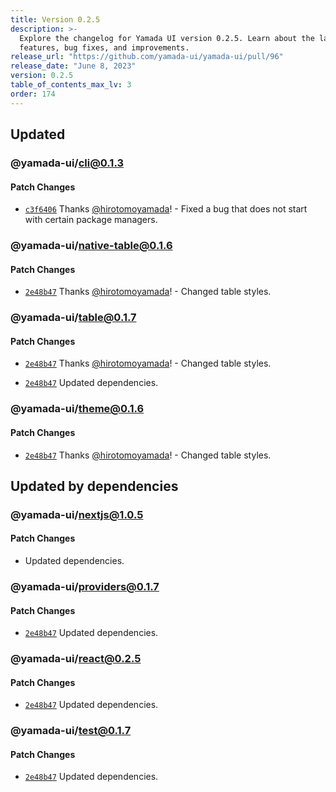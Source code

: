 ```yaml
---
title: Version 0.2.5
description: >-
  Explore the changelog for Yamada UI version 0.2.5. Learn about the latest
  features, bug fixes, and improvements.
release_url: "https://github.com/yamada-ui/yamada-ui/pull/96"
release_date: "June 8, 2023"
version: 0.2.5
table_of_contents_max_lv: 3
order: 174
---
```


## Updated

### @yamada-ui/cli@0.1.3

#### Patch Changes

- [`c3f6406`](https://github.com/hirotomoyamada/yamada-ui/commit/c3f6406f2d1483bd3f1c3f8dac90650ccaee16bf) Thanks [@hirotomoyamada](https://github.com/hirotomoyamada)! - Fixed a bug that does not start with certain package managers.

### @yamada-ui/native-table@0.1.6

#### Patch Changes

- [`2e48b47`](https://github.com/hirotomoyamada/yamada-ui/commit/2e48b4743186263a9d8f2f8442575b7a59df9ca8) Thanks [@hirotomoyamada](https://github.com/hirotomoyamada)! - Changed table styles.

### @yamada-ui/table@0.1.7

#### Patch Changes

- [`2e48b47`](https://github.com/hirotomoyamada/yamada-ui/commit/2e48b4743186263a9d8f2f8442575b7a59df9ca8) Thanks [@hirotomoyamada](https://github.com/hirotomoyamada)! - Changed table styles.

- [`2e48b47`](https://github.com/hirotomoyamada/yamada-ui/commit/2e48b4743186263a9d8f2f8442575b7a59df9ca8) Updated dependencies.

### @yamada-ui/theme@0.1.6

#### Patch Changes

- [`2e48b47`](https://github.com/hirotomoyamada/yamada-ui/commit/2e48b4743186263a9d8f2f8442575b7a59df9ca8) Thanks [@hirotomoyamada](https://github.com/hirotomoyamada)! - Changed table styles.

## Updated by dependencies

### @yamada-ui/nextjs@1.0.5

#### Patch Changes

- Updated dependencies.

### @yamada-ui/providers@0.1.7

#### Patch Changes

- [`2e48b47`](https://github.com/hirotomoyamada/yamada-ui/commit/2e48b4743186263a9d8f2f8442575b7a59df9ca8) Updated dependencies.

### @yamada-ui/react@0.2.5

#### Patch Changes

- [`2e48b47`](https://github.com/hirotomoyamada/yamada-ui/commit/2e48b4743186263a9d8f2f8442575b7a59df9ca8) Updated dependencies.

### @yamada-ui/test@0.1.7

#### Patch Changes

- [`2e48b47`](https://github.com/hirotomoyamada/yamada-ui/commit/2e48b4743186263a9d8f2f8442575b7a59df9ca8) Updated dependencies.
